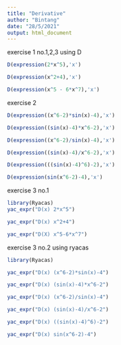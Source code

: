 ---
title: "Derivative"
author: "Bintang"
date: "28/5/2021"
output: html_document
---


exercise 1 no.1,2,3 using D
```{r}
D(expression(2*x^5),'x')

D(expression(x^2+4),'x')

D(expression(x^5 - 6*x^7),'x')
```

exercise 2
```{r}
D(expression((x^6-2)*sin(x)-4),'x')

D(expression((sin(x)-4)*x^6-2),'x')

D(expression((x^6-2)/sin(x)-4),'x')

D(expression((sin(x)-4)/x^6-2),'x')

D(expression(((sin(x)-4)^6)-2),'x')

D(expression(sin(x^6-2)-4),'x')
```

exercise 3 no.1
```{r}
library(Ryacas)
yac_expr("D(x) 2*x^5")

yac_expr("D(x) x^2+4")

yac_expr("D(X) x^5-6*x^7")
```

exercise 3 no.2 using ryacas
```{r}
library(Ryacas)

yac_expr("D(x) (x^6-2)*sin(x)-4")

yac_expr("D(x) (sin(x)-4)*x^6-2")

yac_expr("D(x) (x^6-2)/sin(x)-4")

yac_expr("D(x) (sin(x)-4)/x^6-2")

yac_expr("D(x) ((sin(x)-4)^6)-2")

yac_expr("D(x) sin(x^6-2)-4")
```

